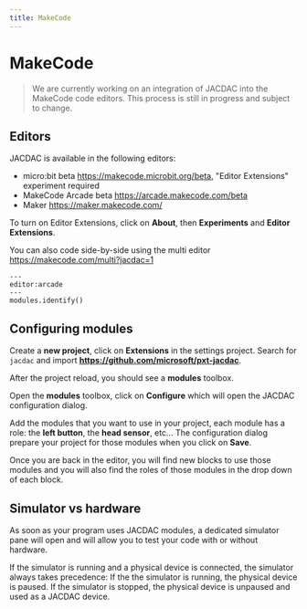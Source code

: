 ```yaml
---
title: MakeCode
---
```


# MakeCode

> We are currently working on an integration of JACDAC into the MakeCode code editors.
This process is still in progress and subject to change.

## Editors

JACDAC is available in the following editors:

* micro:bit beta https://makecode.microbit.org/beta, "Editor Extensions" experiment required
* MakeCode Arcade beta https://arcade.makecode.com/beta
* Maker https://maker.makecode.com/

To turn on Editor Extensions, click on **About**, then **Experiments** and **Editor Extensions**.

You can also code side-by-side using the multi editor https://makecode.com/multi?jacdac=1

```blocks
---
editor:arcade
---
modules.identify()
```

## Configuring modules

Create a **new project**, click on **Extensions** in the settings project. 
Search for ``jacdac`` and import **https://github.com/microsoft/pxt-jacdac**.

After the project reload, you should see a **modules** toolbox.

Open the **modules** toolbox, click on **Configure** which will open the JACDAC configuration
dialog.

Add the modules that you want to use in your project, each module has a role:
the **left button**, the **head sensor**, etc... The configuration dialog
prepare your project for those modules when you click on **Save**.

Once you are back in the editor, you will find new blocks to use those modules
and you will also find the roles of those modules in the drop down of each block.

## Simulator vs hardware

As soon as your program uses JACDAC modules, a dedicated simulator pane will open
and will allow you to test your code with or without hardware.

If the simulator is running and a physical device is connected, 
the simulator always takes precedence:
If the the simulator is running, the physical device is paused.
If the simulator is stopped, the physical device is unpaused and used as a JACDAC device.
